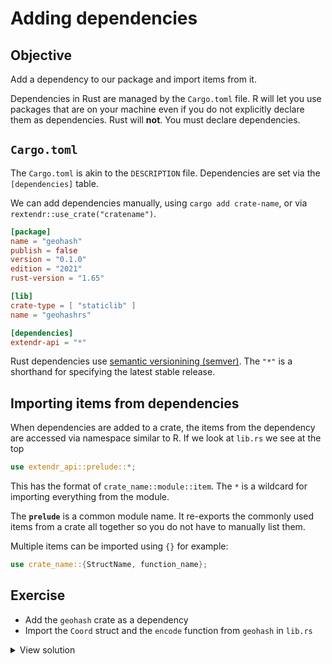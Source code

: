 # Adding dependencies

::: callout-tip
## Objective

Add a dependency to our package and import items from it.

:::

Dependencies in Rust are managed by the `Cargo.toml` file. R will let you use packages that are on your machine even if you do not explicitly declare them as dependencies. Rust will **not**. You must declare dependencies.


## `Cargo.toml`

The `Cargo.toml` is akin to the `DESCRIPTION` file. Dependencies are set via the `[dependencies]` table.

We can add dependencies manually, using `cargo add crate-name`, or via `rextendr::use_crate("cratename")`.

```toml
[package]
name = "geohash"
publish = false
version = "0.1.0"
edition = "2021"
rust-version = "1.65"

[lib]
crate-type = [ "staticlib" ]
name = "geohashrs"

[dependencies]
extendr-api = "*"
```

::: aside
Rust dependencies use [semantic versionining (semver)](https://semver.org/). The `"*"` is a shorthand for specifying the latest stable release.
:::


## Importing items from dependencies

When dependencies are added to a crate, the items from the dependency are accessed via namespace similar to R. If we look at `lib.rs` we see at the top

```rust
use extendr_api::prelude::*;
```

This has the format of `crate_name::module::item`. The `*` is a wildcard for importing everything from the module.

The **`prelude`** is a common module name. It re-exports the commonly used items from a crate all together so you do not have to manually list them.

Multiple items can be imported using `{}` for example:

```rust
use crate_name::{StructName, function_name};
```


## Exercise

- Add the `geohash` crate as a dependency
- Import the `Coord` struct and the `encode` function from `geohash` in `lib.rs`

<details>
    <summary>View solution</summary>

From the R terminal run:

```r
rextendr::use_crate("geohash")
```

This will add the geohash dependency.

Open `src/rust/src/lib.rs` and add the following below `use extendr_api::prelude::*;`

```rust
use geohash::{Coord, Direction, encode, neighbor};
```

</details>
